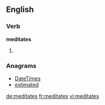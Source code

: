 ==English==

===Verb===
'''meditates'''

# {{third-person singular of|meditate}}

===Anagrams===
* [[DateTimes#English|DateTimes]]
* [[estimated#English|estimated]]

[[de:meditates]]
[[fr:meditates]]
[[vi:meditates]]